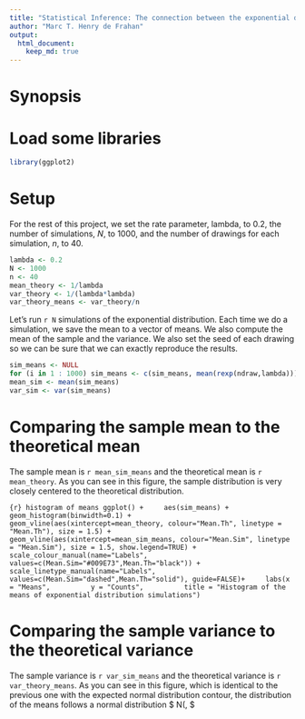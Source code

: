 ```yaml
---
title: "Statistical Inference: The connection between the exponential distribution and the central limit theorem"
author: "Marc T. Henry de Frahan"
output: 
  html_document:
    keep_md: true
---
```

# Synopsis

# Load some libraries
```r
library(ggplot2)
```


# Setup

For the rest of this project, we set the rate parameter, lambda, to
0.2, the number of simulations, $N$, to 1000, and the number of drawings for each simulation, $n$, to 40.

```r
lambda <- 0.2
N <- 1000
n <- 40
mean_theory <- 1/lambda
var_theory <- 1/(lambda*lambda)
var_theory_means <- var_theory/n
```

Let's run `r N` simulations of the exponential distribution. Each
time we do a simulation, we save the mean to a vector of means. We
also compute the mean of the sample and the variance. We also set the seed of each drawing so we can be sure that we can exactly reproduce the results.

```r
sim_means <- NULL
for (i in 1 : 1000) sim_means <- c(sim_means, mean(rexp(ndraw,lambda)))
mean_sim <- mean(sim_means)
var_sim <- var(sim_means)
```

# Comparing the sample mean to the theoretical mean

The sample mean is `r mean_sim_means` and the theoretical mean is `r
mean_theory`. As you can see in this figure, the sample distribution
is very closely centered to the theoretical distribution.

```{r} histogram of means
ggplot() +
    aes(sim_means) +
    geom_histogram(binwidth=0.1) +
    geom_vline(aes(xintercept=mean_theory, colour="Mean.Th", linetype = "Mean.Th"), size = 1.5) +
    geom_vline(aes(xintercept=mean_sim_means, colour="Mean.Sim", linetype = "Mean.Sim"), size = 1.5, show.legend=TRUE) +
    scale_colour_manual(name="Labels", values=c(Mean.Sim="#009E73",Mean.Th="black")) +
    scale_linetype_manual(name="Labels", values=c(Mean.Sim="dashed",Mean.Th="solid"), guide=FALSE)+
    labs(x = "Means",
         y = "Counts",
         title = "Histogram of the means of exponential distribution simulations")
```


# Comparing the sample variance to the theoretical variance

The sample variance is `r var_sim_means` and the theoretical variance
is `r var_theory_means`. As you can see in this figure, which is
identical to the previous one with the expected normal distribution
contour, the distribution of the means follows a normal distribution $ N(\mu, \frac{sigma}{\sqrt(n)}$ 

